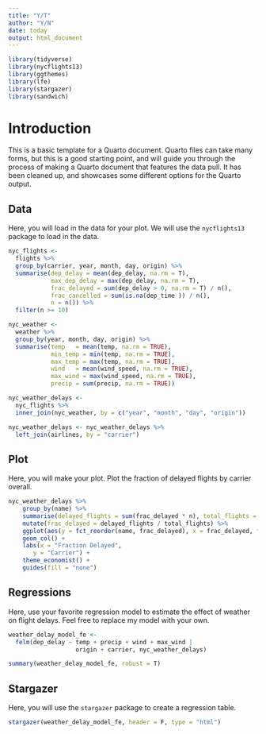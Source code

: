 ```yaml
---
title: "Y/T"
author: "Y/N"
date: today
output: html_document
---
```



```r
library(tidyverse)
library(nycflights13)
library(ggthemes)
library(lfe)
library(stargazer)
library(sandwich)
```

# Introduction

This is a basic template for a Quarto document. Quarto files can take many forms, but this is a good starting point, and will guide you through the process of making a Quarto document that features the data pull. It has been cleaned up, and showcases some different options for the Quarto output.

## Data

Here, you will load in the data for your plot. We will use the `nycflights13` package to load in the data.

```r

nyc_flights <-
  flights %>%
  group_by(carrier, year, month, day, origin) %>%
  summarise(dep_delay = mean(dep_delay, na.rm = T),
            max_dep_delay = max(dep_delay, na.rm = T),
            frac_delayed = sum(dep_delay > 0, na.rm = T) / n(),
            frac_cancelled = sum(is.na(dep_time )) / n(),
            n = n()) %>%
  filter(n >= 10)

nyc_weather <-
  weather %>%
  group_by(year, month, day, origin) %>% 
  summarise(temp   = mean(temp, na.rm = TRUE),
            min_temp = min(temp, na.rm = TRUE),
            max_temp = max(temp, na.rm = TRUE),
            wind   = mean(wind_speed, na.rm = TRUE),
            max_wind = max(wind_speed, na.rm = TRUE),
            precip = sum(precip, na.rm = TRUE))

nyc_weather_delays <-
  nyc_flights %>%
  inner_join(nyc_weather, by = c("year", "month", "day", "origin"))

nyc_weather_delays <- nyc_weather_delays %>%
  left_join(airlines, by = "carrier")
```


## Plot

Here, you will make your plot. Plot the fraction of delayed flights by carrier overall.

```r

nyc_weather_delays %>%
    group_by(name) %>%
    summarise(delayed_flights = sum(frac_delayed * n), total_flights = sum(n)) %>%
    mutate(frac_delayed = delayed_flights / total_flights) %>%
    ggplot(aes(y = fct_reorder(name, frac_delayed), x = frac_delayed, fill = frac_delayed)) +
    geom_col() +
    labs(x = "Fraction Delayed",
       y = "Carrier") + 
    theme_economist() +
    guides(fill = "none")

```



## Regressions

Here, use your favorite regression model to estimate the effect of weather on flight delays. Feel free to replace my model with your own.

```r

weather_delay_model_fe <- 
  felm(dep_delay ~ temp + precip + wind + max_wind |
                   origin + carrier, nyc_weather_delays)

summary(weather_delay_model_fe, robust = T)
```


## Stargazer

Here, you will use the `stargazer` package to create a regression table.

```r
stargazer(weather_delay_model_fe, header = F, type = "html")
```